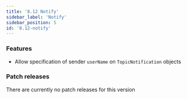 ```yaml
---
title: '8.12 Notify'
sidebar_label: 'Notify'
sidebar_position: 5
id: '8.12-notify'
---
```


### Features

* Allow specification of sender `userName` on `TopicNotification` objects 

### Patch releases

There are currently no patch releases for this version
